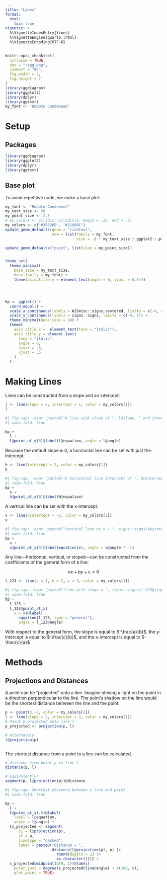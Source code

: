 ```yaml
---
title: "Lines"
format: 
  html:
    toc: true
vignette: >
  %\VignetteIndexEntry{lines}
  %\VignetteEngine{quarto::html}
  %\VignetteEncoding{UTF-8}
---
```


```r
knitr::opts_chunk$set(
  collapse = TRUE,
  dev = "ragg_png",
  comment = "#>",
  fig.width = 7,
  fig.height = 7
)
library(ggdiagram)
library(ggplot2)
library(dplyr)
library(ggtext)
my_font <- "Roboto Condensed"
```

# Setup

## Packages

```r
library(ggdiagram)
library(ggplot2)
library(dplyr)
library(ggtext)

```

## Base plot

To avoid repetitive code, we make a base plot:

```r
my_font <- "Roboto Condensed"
my_text_size <- 20
my_point_size <- 2.5
# my_colors <- viridis::viridis(2, begin = .25, end = .5)
my_colors <- c("#3B528B", "#21908C")
update_geom_defaults(geom = "richtext", 
                     new = list(family = my_font, 
                                size = .8 * my_text_size / ggplot2::.pt))

update_geom_defaults("point", list(size = my_point_size))


theme_set(
  theme_minimal(
    base_size = my_text_size, 
    base_family = my_font) +
    theme(axis.title.y = element_text(angle = 0, vjust = 0.5)))




bp <- ggplot() +
  coord_equal() +
  scale_x_continuous(labels = WJSmisc::signs_centered, limits = c(-4, 4)) +
  scale_y_continuous(labels = signs::signs, limits = c(-4, 4)) +
  theme_minimal(base_size = 16) +
  theme(
    axis.title.x =  element_text(face = "italic"),
    axis.title.y = element_text(
      face = "italic",
      angle = 0,
      hjust = .5,
      vjust = .5
    )
  )
```

# Making Lines

Lines can be constructed from a slope and an intercept:

```r
l <- line(slope = 2, intercept = 1, color = my_colors[1])
l
```

```r
#| fig-cap: !expr 'paste0("A line with slope of ", l@slope, " and intercept of ", l@intercept)'
#| code-fold: true

bp +
  l +
  l@point_at_y(0)@label(l@equation, angle = l@angle)
```


Because the default slope is 0, a horizontal line can be set with just the intercept:

```r
h <- line(intercept = 2, color = my_colors[1])
h
```

```r
#| fig-cap: !expr 'paste0("A horizontal line intercept of ", h@intercept)'
#| code-fold: true
bp + 
  h + 
  h@point_at_x(0)@label(h@equation)

```


A vertical line can be set with the x-intercept:

```r
v <- line(xintercept = -2, color = my_colors[1])
v
```

```r
#| fig-cap: !expr 'paste0("Vertical line at x = ", signs::signs(v@xintercept))'
#| code-fold: true
bp + 
  v + 
  v@point_at_y(0)@label(equation(v), angle = v@angle * -1)

```



Any line---horizontal, vertical, or sloped---can be constructed from the coefficients of the general form of a line:

$$
ax+by+c=0
$$

```r
l_123 <- line(a = 1, b = 2, c = 3, color = my_colors[1])
```

```r
#| fig-cap: !expr 'paste0("Line with slope = ", signs::signs(l_123@slope), " and intercept = ", signs::signs(l_123@intercept))'
#| code-fold: true
bp +
  l_123 +
  l_123@point_at_x(
    x = 0)@label(
      equation(l_123, type = "general"), 
      angle = l_123@angle)
```

With respect to the general form, the slope is equal to $-\frac{a}{b}$, the y-intercept is equal to $-\frac{c}{b}$, and the x-intercept is equal to $-\frac{c}{a}$

# Methods

## Projections and Distances

A point can be "projected" onto a line. Imagine shining a light on the point in a direction perpendicular to the line. The point's shadow on the line would be the shortest distance between the line and the point.


```r
p <- point(3,-2, color = my_colors[2])
l <- line(slope = 2, intercept = 2, color = my_colors[1])
# Point p projected onto line l
p_projected <- projection(p, l)

# Alternately:
l@projection(p)



```


The shortest distance from a point to a line can be calculated.

```r
# distance from point p to line l
distance(p, l)

# Equivalently:
segment(p, l@projection(p))@distance
```

```r
#| fig-cap: Shortest distance between a line and point
#| code-fold: true

bp +
  l +
  l@point_at_x(.5)@label(
    label = l@equation, 
    angle = l@angle) +
  {s_projected <- segment(
      p1 = l@projection(p),
      p2 = p,
      linetype = "dashed",
      label = paste0("Distance = ", 
                     distance(l@projection(p), p) |>
                       round(digits = 2) |>
                       as.character()))} + 
  s_projected@midpoint(c(0, 1))@label(
    polar_just = degree(s_projected@line@angle) + c(180, 0),
    plot_point = TRUE)  


```



